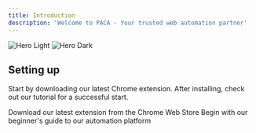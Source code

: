 ```yaml
---
title: Introduction
description: 'Welcome to PACA - Your trusted web automation partner'
---
```



<img
  className="block dark:hidden"
  src="/images/hero-light.svg"
  alt="Hero Light"
/>
<img
  className="hidden dark:block"
  src="/images/hero-dark.svg"
  alt="Hero Dark"
/>

## Setting up

Start by downloading our latest Chrome extension. After installing, check out our tutorial for a successful start.

<CardGroup cols={2}>
  <Card
    title="Install here"
    icon="download"
    href="https://chromewebstore.google.com/detail/paca-gpt-powered-web-scra/gpnieenphjbjcpcdnjhnipckcldebjdf?ref=mintlify"
  >
    Download our latest extension from the Chrome Web Store
  </Card>
  <Card
    title="Start with the tutorial"
    icon="book"
    href="https://paca.ai/essentials/extracting"
  >
    Begin with our beginner's guide to our automation platform
  </Card>
</CardGroup>

